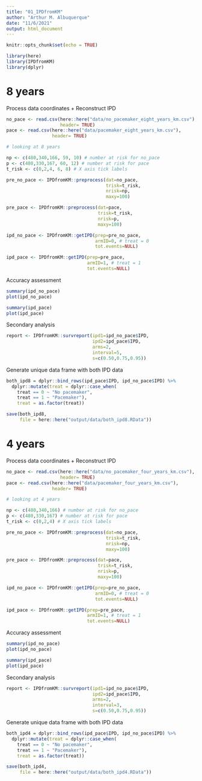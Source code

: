 ```yaml
---
title: "01_IPDfromKM"
author: "Arthur M. Albuquerque"
date: "11/6/2021"
output: html_document
---
```


```r
knitr::opts_chunk$set(echo = TRUE)
```

```r
library(here)
library(IPDfromKM)
library(dplyr)
```

# 8 years

Process data coordinates + Reconstruct IPD

```r
no_pace <- read.csv(here::here("data/no_pacemaker_eight_years_km.csv"),
                    header= TRUE)
pace <- read.csv(here::here("data/pacemaker_eight_years_km.csv"),
                 header= TRUE)

# looking at 8 years

np <- c(480,340,166, 59, 10) # number at risk for no_pace
p <- c(480,330,167, 60, 12) # number at risk for pace
t_risk <- c(0,2,4, 6, 8) # X axis tick labels

pre_no_pace <- IPDfromKM::preprocess(dat=no_pace,
                                     trisk=t_risk,
                                     nrisk=np,
                                     maxy=100)

pre_pace <- IPDfromKM::preprocess(dat=pace,
                                  trisk=t_risk,
                                  nrisk=p,
                                  maxy=100)

ipd_no_pace <- IPDfromKM::getIPD(prep=pre_no_pace,
                                 armID=0, # treat = 0
                                 tot.events=NULL)

ipd_pace <- IPDfromKM::getIPD(prep=pre_pace,
                              armID=1, # treat = 1
                              tot.events=NULL)
```

Accuracy assessment

```r
summary(ipd_no_pace)
plot(ipd_no_pace)

summary(ipd_pace)
plot(ipd_pace)
```

Secondary analysis

```r
report <- IPDfromKM::survreport(ipd1=ipd_no_pace$IPD,
                                ipd2=ipd_pace$IPD,
                                arms=2,
                                interval=5, 
                                s=c(0.50,0.75,0.95))

```

Generate unique data frame with both IPD data

```r
both_ipd8 = dplyr::bind_rows(ipd_pace$IPD, ipd_no_pace$IPD) %>% 
  dplyr::mutate(treat = dplyr::case_when(
    treat == 0 ~ "No pacemaker",
    treat == 1 ~ "Pacemaker"),
    treat = as.factor(treat))
```

```r
save(both_ipd8,
     file = here::here("output/data/both_ipd8.RData"))
```


# 4 years

Process data coordinates + Reconstruct IPD

```r
no_pace <- read.csv(here::here("data/no_pacemaker_four_years_km.csv"),
                    header= TRUE)
pace <- read.csv(here::here("data/pacemaker_four_years_km.csv"),
                 header= TRUE)

# looking at 4 years

np <- c(480,340,166) # number at risk for no_pace
p <- c(480,330,167) # number at risk for pace
t_risk <- c(0,2,4) # X axis tick labels

pre_no_pace <- IPDfromKM::preprocess(dat=no_pace,
                                     trisk=t_risk,
                                     nrisk=np,
                                     maxy=100)

pre_pace <- IPDfromKM::preprocess(dat=pace,
                                  trisk=t_risk,
                                  nrisk=p,
                                  maxy=100)

ipd_no_pace <- IPDfromKM::getIPD(prep=pre_no_pace,
                                 armID=0, # treat = 0
                                 tot.events=NULL)

ipd_pace <- IPDfromKM::getIPD(prep=pre_pace,
                              armID=1, # treat = 1
                              tot.events=NULL)
```

Accuracy assessment

```r
summary(ipd_no_pace)
plot(ipd_no_pace)

summary(ipd_pace)
plot(ipd_pace)
```

Secondary analysis

```r
report <- IPDfromKM::survreport(ipd1=ipd_no_pace$IPD,
                                ipd2=ipd_pace$IPD,
                                arms=2,
                                interval=3, 
                                s=c(0.50,0.75,0.95))

```

Generate unique data frame with both IPD data

```r
both_ipd4 = dplyr::bind_rows(ipd_pace$IPD, ipd_no_pace$IPD) %>% 
  dplyr::mutate(treat = dplyr::case_when(
    treat == 0 ~ "No pacemaker",
    treat == 1 ~ "Pacemaker"),
    treat = as.factor(treat))
```

```r
save(both_ipd4,
     file = here::here("output/data/both_ipd4.RData"))
```
